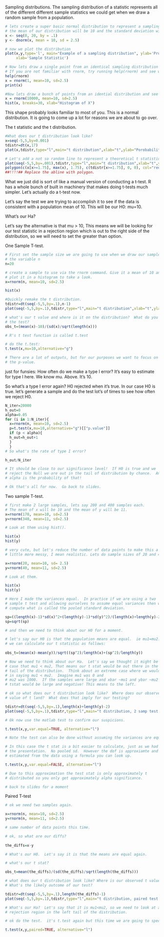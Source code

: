 Sampling distributions. 
The sampling distribution of a statistic represents all of the different different sample statistics we could get when we draw a random sample from a population. 
```r
# lets create a super basic normal distribution to represent a sampling distribution.
# the mean of our distribution will be 10 and the standard deviation will be 2.5. 
x <- seq(0, 20, by = .1)
y <- dnorm(x, mean = 10, sd = 2.5)

# now we plot the distribution
plot(x,y,type='l', main="Example of a sampling distribution", ylab='Probability',
     xlab='Sample Statistic')

# Now lets draw a single point from an identical sampling distribution using the rnorm function
# If you are not familiar with rnorm, try running help(rnorm) and see what comes up
help(rnorm)
x = rnorm(1, mean=10, sd=2.5)
print(x)

#Now lets draw a bunch of points from an idential distribution and see what they look like using the hist function. 
x = rnorm(10000, mean=10, sd=2.5)
hist(x, breaks=30, xlab="Histogram of X")
```
This shape probably looks familiar to most of you. This is a normal distribution. It is going to come up a lot for reasons we are about to go over. 


The t statistic and the t distribution. 
```r
#What does our t distribution look like?
x=seq(-5,5,by=0.001)
tdistr=dt(x,17)
plot(x,tdistr,type="l",main="t distribution",xlab="t",ylab="Porobability Density")

# Let's add a not so random line to represent a theoretical t statistic. 
plot(seq(-5,5,by=.001),tdistr,type="l",main="t distribution",xlab="t",ylab="Probability Density")+
polygon(c(x[x>=1.75], max(x), 1.75), c(tdistr[x>=1.75], 0, 0), col="red")
##!!!!## Replace the abline with polygon. 
```
What we just did is sort of like a manual version of conducting a t-test. R has a whole bunch of built in machinery that makes doing t-tests much simpler. Let's actually do a t-test now. 

Let's say the test we are trying to accomplish it to see if the data is
consistent with a population mean of 10.  This will be our H0: mu=10.

What's our Ha?  
  
Let's say the alternative is that mu > 10, This means we will be looking
for our test statistic in a rejection region which is out to the right
side of the distribution, so we will need to set the greater than option.

One Sample T-test. 

```r
# First set the sample size we are going to use when we draw our sample. Let's do 20 replicates and call 
# the variable n
n=20

# create a sample to use via the rnorm command. Give it a mean of 10 and a standard deviation of 2.5
# plot it in a histogram to take a look.
x=rnorm(n, mean=10, sd=2.5)

hist(x)

#Quickly remake the t distribution. 
tdistr=dt(seq(-5,5,by=.1),n-1)
plot(seq(-5,5,by=.1),tdistr,type="l",main="t distribution",xlab="t",ylab="Porobability Density")

# what's our t value and where is it on the distribution?  What do you predict for the result of
# the test?
obs_t=(mean(x)-10)/(sd(x)/sqrt(length(x)))

# R's t test function is called t.test

# do the t.test:
t.test(x,mu=10,alternative="g")

# There are a lot of outputs, but for our purposes we want to focus on 
# the p-value. 
```
just for funsies:  How often do we make a type I error?  It's
easy to estimate for type I here.  We know mu.  Above. It's 10.

So what's a type I error again?  H0 rejected when it's true.
In our case H0 is true.
let's generate a sample and do the test lot's of times to see how often
we reject H0.
```r
N_iter=20000
h_out=0
alpha=0.05
for (i in 1:N_iter){
  x=rnorm(n, mean=10, sd=2.5)
  p=t.test(x,mu=10,alternative="g")[["p.value"]]
  if (p < alpha){
  h_out=h_out+1
  }
  }
# So what's the rate of type I error?

h_out/N_iter

# It should be close to our significance level!  If H0 is true and we
# reject the Null we are out in the tail of distribution by chance.  And
# alpha is the probability of that!

# Ok that's all for now.  Go back to slides.
```
Two sample T-test.
```r

# first make 2 large samples, lets say 200 and 400 samples each. 
# The mean of x will be 10 and the mean of y will be 11. 
x=rnorm(170, mean=10, sd=2.5)
y=rnorm(340, mean=11, sd=2.5)

# Look at them using hist().

hist(x)
hist(y)

# very cute, but let's reduce the number of data points to make this a
# little more messy, I mean realistic. Lets do sample sizes of 20 and 40.

x=rnorm(20, mean=10, sd= 2.5)
y=rnorm(40, mean=11, sd=2.5)

# Look at them.

hist(x)
hist(y)
```
```r

# Here I made the variances equal.  In practice if we are using a two
# sample t test and allowing ourselves to assume equal variances then we
# compute what is called the pooled standard deviation.  

sp=((length(x)-1)*sd(x)^2+(length(y)-1)*sd(y)^2)/(length(x)+length(y)-2)
sp=sqrt(sp)

# and then we need to think about our H0 for a moment.

# let's say our H0 is that the population means are equal.  ie mu1=mu2.  So
# we can calculate our t statistic as follows:
  
obs_t=(mean(x)-mean(y))/sqrt((sp^2)/length(x)+(sp^2)/length(y))

# Now we need to think about our Ha.  Let's say we thought it might be the
# case that mu1 < mu2, That means our t stat would be out there in the left
# tail of the distribution.  Think about an extreme case where we would feel confident
# in saying mu1 < mu2.  Imagine mu1 was 0 and
# mu2 was 1000.  If the samples were large and xbar ~mu1 and ybar ~mu2 then
# tstat would be large and negative! This means to the left.

# ok so what does our t distribution look like?  Where does our observed
# value of t land?  What does that imply for our testing?

tdistr=dt(seq(-5,5,by=.1),length(x)+length(y)-2)
plot(seq(-5,5,by=.1),tdistr,type="l",main="t distribution, 2 samp test example",xlab="",ylab="")

# Ok now use the matlab test to confirm our suspicions.

t.test(x,y,var.equal=TRUE, alternative="l")

# Note the test can also be done without assuming the variances are equal

# In this case the t stat is a bit easier to calculate, just as we had in
# the presentation.  No pooled sd.  However the dof is approxiamte and is
# estimated from the data using a formula you can look up.

t.test(x,y,var.equal=FALSE, alternative="l")

# Due to this approximation the test stat is only approximately t
# distributed so you only get approximately alpha significance.

# back to slides for a moment
```
Paired T-test
```r
# ok we need two samples again.

x=rnorm(n, mean=10, sd=2.5)
y=rnorm(n, mean=11, sd=2.5)

# same number of data points this time.

# ok, so what are our diffs?
  
the_diffs=x-y

# What's our H0.  Let's say it is that the means are equal again.

# what's our t stat?

obs_t=mean(the_diffs)/(sd(the_diffs)/sqrt(length(the_diffs)))

# what does our t distribution look like? Where is our observed t value?
# What's the likely outcome of our test?

tdistr=dt(seq(-5,5,by=.1),length(the_diffs)-1)
plot(seq(-5,5,by=.1),tdistr,type="l",main="t distribution, paired test example",xlab="",ylab="")

# What's our Ha?  Let's say that it is mu1<mu2, so we need to look at a
# rejection region in the left tail of the distribution.

# ok do the test.  it's t.test again but this time we are going to specify that they are paired. 

t.test(x,y,paired=TRUE, alternative="l")
```
